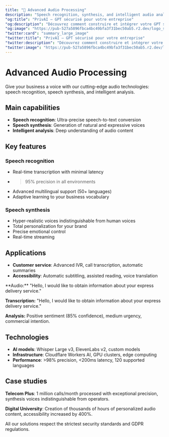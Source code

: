 ```yaml
---
title: "🎵 Advanced Audio Processing"
description: "Speech recognition, synthesis, and intelligent audio analysis solutions"
"og:title": "PrivAI – GPT sécurisé pour votre entreprise"
"og:description": "Découvrez comment construire et intégrer votre GPT sécurisé avec PrivAI."
"og:image": "https://pub-527a5896fbca4bc49bfa3f31bec50ab5.r2.dev/logo_square.png"
"twitter:card": "summary_large_image"
"twitter:title": "PrivAI – GPT sécurisé pour votre entreprise"
"twitter:description": "Découvrez comment construire et intégrer votre GPT sécurisé avec PrivAI."
"twitter:image": "https://pub-527a5896fbca4bc49bfa3f31bec50ab5.r2.dev/logo_square.png"
---
```


# Advanced Audio Processing

Give your business a voice with our cutting-edge audio technologies: speech recognition, speech synthesis, and intelligent analysis.

## Main capabilities

- **Speech recognition**: Ultra-precise speech-to-text conversion
- **Speech synthesis**: Generation of natural and expressive voices
- **Intelligent analysis**: Deep understanding of audio content

## Key features

### Speech recognition
- Real-time transcription with minimal latency
- >95% precision in all environments
- Advanced multilingual support (50+ languages)
- Adaptive learning to your business vocabulary

### Speech synthesis
- Hyper-realistic voices indistinguishable from human voices
- Total personalization for your brand
- Precise emotional control
- Real-time streaming

## Applications

- **Customer service**: Advanced IVR, call transcription, automatic summaries
- **Accessibility**: Automatic subtitling, assisted reading, voice translation

<Expandable title="Transcription example">
  **Audio:** "Hello, I would like to obtain information about your express delivery service."

  **Transcription:** "Hello, I would like to obtain information about your express delivery service."

  **Analysis:** Positive sentiment (85% confidence), medium urgency, commercial intention.
</Expandable>

## Technologies

- **AI models**: Whisper Large v3, ElevenLabs v2, custom models
- **Infrastructure**: Cloudflare Workers AI, GPU clusters, edge computing
- **Performance**: >98% precision, <200ms latency, 120 supported languages

## Case studies

**Telecom Plus**: 1 million calls/month processed with exceptional precision, synthesis voices indistinguishable from operators.

**Digital University**: Creation of thousands of hours of personalized audio content, accessibility increased by 400%.

<Note>
  All our solutions respect the strictest security standards and GDPR regulations.
</Note>